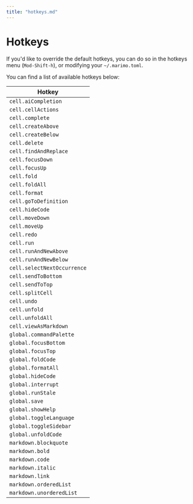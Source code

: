 ```yaml
---
title: "hotkeys.md"
---
```


# Hotkeys

If you'd like to override the default hotkeys, you can do so in the hotkeys menu (`Mod-Shift-h`), or modifying your `~/.marimo.toml`.

You can find a list of available hotkeys below:

| Hotkey                      |
| --------------------------- |
| `cell.aiCompletion`         |
| `cell.cellActions`          |
| `cell.complete`             |
| `cell.createAbove`          |
| `cell.createBelow`          |
| `cell.delete`               |
| `cell.findAndReplace`       |
| `cell.focusDown`            |
| `cell.focusUp`              |
| `cell.fold`                 |
| `cell.foldAll`              |
| `cell.format`               |
| `cell.goToDefinition`       |
| `cell.hideCode`             |
| `cell.moveDown`             |
| `cell.moveUp`               |
| `cell.redo`                 |
| `cell.run`                  |
| `cell.runAndNewAbove`       |
| `cell.runAndNewBelow`       |
| `cell.selectNextOccurrence` |
| `cell.sendToBottom`         |
| `cell.sendToTop`            |
| `cell.splitCell`            |
| `cell.undo`                 |
| `cell.unfold`               |
| `cell.unfoldAll`            |
| `cell.viewAsMarkdown`       |
| `global.commandPalette`     |
| `global.focusBottom`        |
| `global.focusTop`           |
| `global.foldCode`           |
| `global.formatAll`          |
| `global.hideCode`           |
| `global.interrupt`          |
| `global.runStale`           |
| `global.save`               |
| `global.showHelp`           |
| `global.toggleLanguage`     |
| `global.toggleSidebar`      |
| `global.unfoldCode`         |
| `markdown.blockquote`       |
| `markdown.bold`             |
| `markdown.code`             |
| `markdown.italic`           |
| `markdown.link`             |
| `markdown.orderedList`      |
| `markdown.unorderedList`    |
